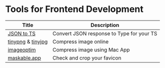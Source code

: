 # Tools for Frontend Development

| Title                                                    | Description |
| -------------------------------------------------------- | ----------- |
| [JSON to TS](https://transform.tools/json-to-typescript) | Convert JSON response to Type for your TS          |
| [tinypng](https://tinypng.com/) & [tinyjpg](https://tinyjpg.com/) | Compress image online |
| [imageoptim](https://imageoptim.com/mac) | Compress image using Mac App |
| [maskable.app](https://maskable.app/editor) | Check and crop your favicon |
